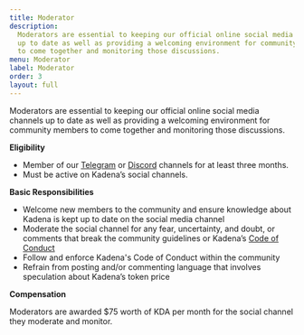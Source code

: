 ```yaml
---
title: Moderator
description:
  Moderators are essential to keeping our official online social media channels
  up to date as well as providing a welcoming environment for community members
  to come together and monitoring those discussions.
menu: Moderator
label: Moderator
order: 3
layout: full
---
```


Moderators are essential to keeping our official online social media channels up
to date as well as providing a welcoming environment for community members to
come together and monitoring those discussions.

**Eligibility**

- Member of our [Telegram](https://t.me/kadena_io) or
  [Discord](https://discord.com/invite/bsUcWmX) channels for at least three
  months.
- Must be active on Kadena’s social channels.

**Basic Responsibilities**

- Welcome new members to the community and ensure knowledge about Kadena is kept
  up to date on the social media channel
- Moderate the social channel for any fear, uncertainty, and doubt, or comments
  that break the community guidelines or Kadena’s
  [Code of Conduct](https://discord.com/channels/502858632178958377/524762667634655238/542756517049401355)
- Follow and enforce Kadena's Code of Conduct within the community
- Refrain from posting and/or commenting language that involves speculation
  about Kadena’s token price

**Compensation**

Moderators are awarded $75 worth of KDA per month for the social channel they
moderate and monitor.
